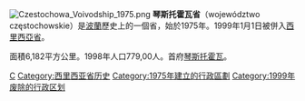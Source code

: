 [[File:Czestochowa_Voivodship_1975.png|right]]
'''琴斯托霍瓦省'''（województwo częstochowskie）是[[波蘭|波蘭]]歷史上的一個省，始於1975年。1999年1月1日被併入[[西里西亞省|西里西亞省]]。

面積6,182平方公里。1998年人口779,00人。首府[[琴斯托霍瓦|琴斯托霍瓦]]。

{{波兰行政区划小作品}}
[[Category:波蘭省份_(1975-1998)|C]]
[[Category:西里西亚省历史|Category:西里西亚省历史]]
[[Category:1975年建立的行政區劃|Category:1975年建立的行政區劃]]
[[Category:1999年废除的行政区划|Category:1999年废除的行政区划]]